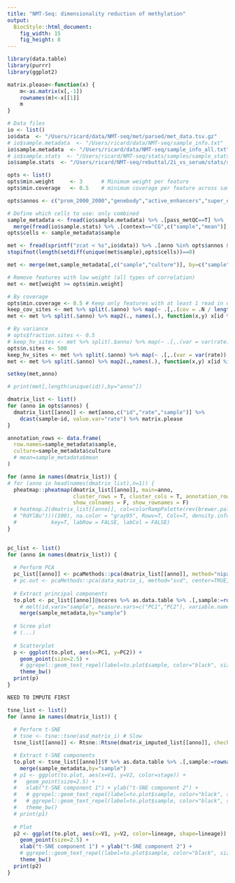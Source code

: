 ```yaml
---
title: "NMT-Seq: dimensionality reduction of methylation"
output: 
  BiocStyle::html_document: 
    fig_width: 15
    fig_height: 8
---
```

  
```r
library(data.table)
library(purrr)
library(ggplot2)
```

```r
matrix.please<-function(x) {
    m<-as.matrix(x[,-1])
    rownames(m)<-x[[1]]
    m
}
```

```r

# Data files
io <- list()
io$data  <- "/Users/ricard/data/NMT-seq/met/parsed/met_data.tsv.gz"
# io$sample.metadata  <- "/Users/ricard/data/NMT-seq/sample_info.txt"
io$sample.metadata  <- "/Users/ricard/data/NMT-seq/sample_info_all.txt"
# io$sample.stats  <- "/Users/ricard/NMT-seq/stats/samples/sample_stats.txt"
io$sample.stats  <- "/Users/ricard/NMT-seq/rebuttal/2i_vs_serum/stats/sample_stats.txt"

opts <- list()
opts$min.weight     <- 3      # Minimum weight per feature
opts$min.coverage   <- 0.5    # minimum coverage per feature across samples (methylation)

opts$annos <- c("prom_2000_2000","genebody","active_enhancers","super_enhancers","primed_enhancers")

# Define which cells to use: only combined
sample_metadata <- fread(io$sample.metadata) %>% .[pass_metQC==T] %>%
  merge(fread(io$sample.stats) %>% .[context=="CG",c("sample","mean")], by="sample")
opts$cells <- sample_metadata$sample
```

```r
met <- fread(sprintf("zcat < %s",io$data)) %>% .[anno %in% opts$annos & sample %in% opts$cells] 
stopifnot(length(setdiff(unique(met$sample),opts$cells))==0)

met <- merge(met,sample_metadata[,c("sample","culture")], by=c("sample"))
```

```r

# Remove features with low weight (all types of correlation)
met <- met[weight >= opts$min.weight]

# By coverage
opts$min.coverage <- 0.5 # Keep only features with at least 1 read in opts$min.coverage fraction of cells
keep_cov_sites <- met %>% split(.$anno) %>% map(~ .[,.(cov = .N / length(opts$cells)), by = c("id")] %>% .[cov >= opts$min.coverage, id])
met <- met %>% split(.$anno) %>% map2(., names(.), function(x,y) x[id %in% keep_cov_sites[[y]]]) %>% rbindlist

# By variance
# opts$fraction.sites <- 0.5
# keep_hv_sites <- met %>% split(.$anno) %>% map(~ .[,.(var = var(rate)), by="id"] %>% setorder(-var)  %>% head(n = nrow(.) * opts$fraction.sites) %>% .$id)
opts$n.sites <- 500
keep_hv_sites <- met %>% split(.$anno) %>% map(~ .[,.(var = var(rate)), by="id"] %>% setorder(-var)  %>% head(n = opts$n.sites) %>% .$id)
met <- met %>% split(.$anno) %>% map2(.,names(.), function(x,y) x[id %in% keep_hv_sites[[y]]]) %>% rbindlist

setkey(met,anno)

# print(met[,length(unique(id)),by="anno"])
```

<!-- Create matrix  -->
```r
dmatrix_list <- list()
for (anno in opts$annos) {
  dmatrix_list[[anno]] <- met[anno,c("id","rate","sample")] %>% 
    dcast(sample~id, value.var="rate") %>% matrix.please
}
```


```r

annotation_rows <- data.frame(
  row.names=sample_metadata$sample,
  culture=sample_metadata$culture
  # mean=sample_metadata$mean
)

for (anno in names(dmatrix_list)) {
# for (anno in head(names(dmatrix_list),n=1)) {
  pheatmap::pheatmap(dmatrix_list[[anno]], main=anno,
                     cluster_rows = T, cluster_cols = T, annotation_row = annotation_rows,
                     show_colnames = F, show_rownames = F)
  # heatmap.2(dmatrix_list[[anno]], col=colorRampPalette(rev(brewer.pal(n = 7, name =
  # "RdYlBu")))(100), na.color = "gray95", Rowv=T, Colv=T, density.info="none", trace="none",
  #           key=T, labRow = FALSE, labCol = FALSE)
}
  
```



```r

pc_list <- list()
for (anno in names(dmatrix_list)) {
  
  # Perform PCA
  pc_list[[anno]] <- pcaMethods::pca(dmatrix_list[[anno]], method="nipals", center=TRUE, nPcs=2)
  # pc.out <- pcaMethods::pca(data_matrix_i, method="svd", center=TRUE, scale="uv", nPcs=2)
  
  # Extract principal components
  to.plot <- pc_list[[anno]]@scores %>% as.data.table %>% .[,sample:=rownames(dmatrix_list[[anno]])] %>%
    # melt(id.vars="sample", measure.vars=c("PC1","PC2"), variable.name="PC", value.name="value") %>%
    merge(sample_metadata,by="sample")
  
  # Scree plot
  # (...)
  
  # Scatterplot
  p <- ggplot(to.plot, aes(x=PC1, y=PC2)) +
    geom_point(size=2.5) +
    # ggrepel::geom_text_repel(label=to.plot$sample, color="black", size=2) +
    theme_bw()
  print(p)
}

```

```r

NEED TO IMPUTE FIRST

tsne_list <- list()
for (anno in names(dmatrix_list)) {
  
  # Perform t-SNE
  # tsne <- tsne::tsne(asd_matrix_i) # Slow
  tsne_list[[anno]] <- Rtsne::Rtsne(dmatrix_imputed_list[[anno]], check_duplicates=FALSE, pca=TRUE, perplexity=15, theta=0.5, dims=2) # Fast

  # Extract t-SNE components
  to.plot <- tsne_list[[anno]]$Y %>% as.data.table %>% .[,sample:=rownames(dmatrix_imputed_list[[anno]])] %>%
    merge(sample_metadata,by="sample")
  # p1 <- ggplot(to.plot, aes(x=V1, y=V2, color=stage)) +
  #   geom_point(size=2.5) +
  #   xlab("t-SNE component 1") + ylab("t-SNE component 2") +
  #   # ggrepel::geom_text_repel(label=to.plot$sample, color="black", size=2) +
  #   # ggrepel::geom_text_repel(label=to.plot$sample, color="black", size=2) +
  #   theme_bw()
  # print(p1)
  
  # Plot
  p2 <- ggplot(to.plot, aes(x=V1, y=V2, color=lineage, shape=lineage)) +
    geom_point(size=2.5) +
    xlab("t-SNE component 1") + ylab("t-SNE component 2") +
    # ggrepel::geom_text_repel(label=to.plot$sample, color="black", size=2) +
    theme_bw()
  print(p2)
}
```
